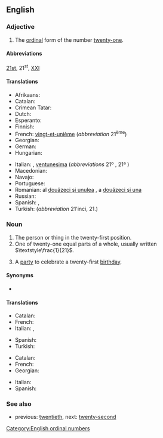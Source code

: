 ==English==
{{ordinalbox|en|20th|21st|22nd|twentieth|twenty-second|card=twenty-one}}

===Adjective===
{{en-adj|head=[[twenty]]-[[first]]|-}}

# The [[ordinal number|ordinal]] form of the number [[twenty-one]].

====Abbreviations====
[[21st]], 21<sup>st</sup>, [[XXI]]

====Translations====
{{trans-top|the ordinal form of the number twenty-one}}
* Afrikaans: {{t+|af|een-en-twintigste}}
* Catalan: {{t+|ca|vint-i-unè|m}}
* Crimean Tatar: {{t|crh|yigirmi birinci}}
* Dutch: {{t+|nl|eenentwintigste}}
* Esperanto: {{t|eo|dudek-unua}}
* Finnish: {{t+|fi|kahdeskymmenesensimmäinen}}
* French: [[vingt-et-unième]] (''abbreviation'' 21<sup>ème</sup>)
* Georgian: {{t|ka|ოცდამეერთე|sc=Geor}}
* German: {{t+|de|einundzwanzigste}}
* Hungarian: {{t+|hu|huszonegyedik}}
{{trans-mid}}
* Italian: {{t+|it|ventunesimo|m}}, [[ventunesima]] {{g|f}} (''abbreviations'' 21º {{g|m}}, 21ª {{g|f}})
* Macedonian: {{t|mk|дваесет и први|sc=Cyrl}}
* Navajo: {{t|nv|naadįįłaʼ góneʼ}}
* Portuguese: {{t|pt|vigésimo primeiro|m}}
* Romanian: al [[douăzeci și unulea]] {{g|m}}, a [[douăzeci și una]] {{g|f}}
* Russian: {{t|ru|два́дцать пе́рвый}}
* Spanish: {{t|es|vigesimoprimero}}, {{t|es|vigésimo primero}}
* Turkish: {{t|tr|yirmi birinci}} (''abbreviation'' 21'inci, 21.)
{{trans-bottom}}

===Noun===
{{en-noun|head=[[twenty]]-[[first]]}}

# The person or thing in the twenty-first position.
# One of twenty-one equal parts of a whole, usually written <math>\textstyle\frac{1}{21}</math>.
# {{lb|en|informal}} A [[party]] to celebrate a twenty-first [[birthday]].

====Synonyms====
* {{q|nonstandard|humorous}} {{l|en|twenty-oneth}}

====Translations====
{{trans-top|ordinal}}
* Catalan: {{t+|ca|vint-i-unè|m}}
* French: {{t+|fr|vingt-et-unième|m|f}}
* Italian: {{t+|it|ventunesimo|m}}, {{t|it|ventunesima|f}}
{{trans-mid}}
* Spanish: {{t|es|vigésimo primero}}
* Turkish: {{t|tr|yirmi birinci}}
{{trans-bottom}}

{{trans-top|portion of a whole}}
* Catalan: {{t+|ca|vint-i-unè|m}}
* French: {{t+|fr|vingt-et-unième|m}}
* Georgian: {{t|ka|ოცდამეერთედი}}
{{trans-mid}}
* Italian: {{t+|it|ventunesimo|m}}
* Spanish: {{t|es|veintiunavo}}
{{trans-bottom}}

===See also===
* previous: [[twentieth]], next: [[twenty-second]]

[[Category:English ordinal numbers]]